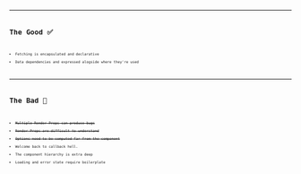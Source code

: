
<CodeSurferLayout>
  <Code
    code={require('!!raw-loader!../code.0.js').default}
    lang="jsx"
    title="Approach Using Render Props"
  />
  <Code
    code={require('!!raw-loader!./code.1.js').default}
    focus="2:5"
    lang="jsx"
    title="Approach Using Render Props"
    subtitle="Query results and mutation functions"
  />
  <Code
    code={require('!!raw-loader!./code.2.js').default}
    focus="7:19,24"
    lang="jsx"
    title="Approach Using Render Props"
    subtitle="Loading and error state handling"
  />
  <Code
    code={require('!!raw-loader!./code.2.js').default}
    focus="5,23"
    lang="jsx"
    title="Approach Using Render Props"
    subtitle="Call removeEmployee function"
  />
  <Code
    code={require('!!raw-loader!./code.js').default}
    focus="2:7"
    lang="jsx"
    title="Approach Using Render Props"
  />
</CodeSurferLayout>

---

# The Good ✅

- Fetching is encapsulated and declarative
- Data dependencies and expressed alogside where they're used

---

# The Bad 🔴

- ~~Multiple Render Props can produce bugs~~
- ~~Render Props are difficult to understand~~
- ~~Options need to be computed far from the component~~
- Welcome back to callback hell.
- The component hierarchy is extra deep
- Loading and error state require boilerplate
